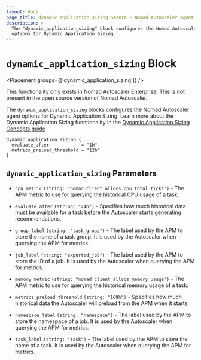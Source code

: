 ```yaml
---
layout: docs
page_title: dynamic_application_sizing Stanza - Nomad Autoscaler Agent Configuration
description: >-
  The "dynamic_application_sizing" block configures the Nomad Autoscaler agent
  options for Dynamic Application Sizing.
---
```


# `dynamic_application_sizing` Block

<Placement groups={['dynamic_application_sizing']} />

<EnterpriseAlert>
  This functionality only exists in Nomad Autoscaler Enterprise. This is not
  present in the open source version of Nomad Autoscaler.
</EnterpriseAlert>

The `dynamic_application_sizing` blocks configures the Nomad Autoscaler agent
options for Dynamic Application Sizing. Learn more about the Dynamic
Application Sizing functionality in the
[Dynamic Application Sizing Concepts guide][das_learn_guide]

```hcl
dynamic_application_sizing {
  evaluate_after            = "1h"
  metrics_preload_threshold = "12h"
}
```

## `dynamic_application_sizing` Parameters

- `cpu_metric` `(string: "nomad_client_allocs_cpu_total_ticks")` - The APM
  metric to use for querying the historical CPU usage of a task.

- `evaluate_after` `(string: "24h")` - Specifies how much historical data must
  be available for a task before the Autoscaler starts generating
  recommendations.

- `group_label` `(string: "task_group")` - The label used by the APM to store
  the name of a task group. It is used by the Autoscaler when querying the APM
  for metrics.

- `job_label` `(string: "exported_job")` - The label used by the APM to store
  the ID of a job. It is used by the Autoscaler when querying the APM for
  metrics.

- `memory_metric` `(string: "nomad_client_allocs_memory_usage")` - The APM
  metric to use for querying the historical memory usage of a task.

- `metrics_preload_threshold` `(string: "168h")` - Specifies how much
  historical data the Autoscaler will preload from the APM when it starts.

- `namespace_label` `(string: "namespace")` - The label used by the APM to
  store the namespace of a job. It is used by the Autoscaler when querying the
  APM for metrics.

- `task_label` `(string: "task")` - The label used by the APM to store the
  name of a task. It is used by the Autoscaler when querying the APM for
  metrics.

[das_learn_guide]: https://learn.hashicorp.com/tutorials/nomad/dynamic-application-sizing-concepts
